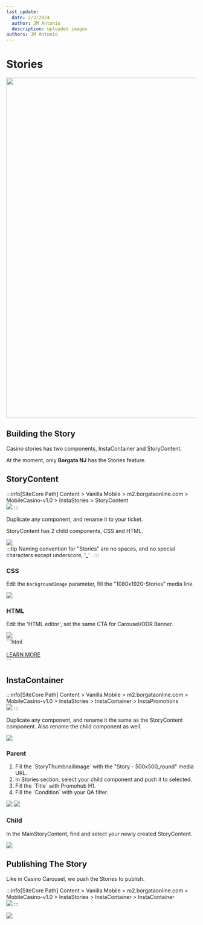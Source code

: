 ---
last_update:
  date: 2/2/2024
  author: JM Antonio
  description: uploaded images
authors: JM Antonio
---


# Stories
<img src={sample} width="900" />

## Building the Story
Casino stories has two components, InstaContainer and StoryContent.

At the moment, only **Borgata NJ** has the Stories feature.

## StoryContent
:::info[SiteCore Path]
Content > Vanilla.Mobile > m2.borgataonline.com > MobileCasino-v1.0 > InstaStories > StoryContent
<br/>
<img src={storycontent} />
:::

Duplicate any component, and rename it to your ticket.

StoryContent has 2 child components, CSS and HTML.

<img src={storycontentP} />
<br/>
:::tip
Naming convention for "Stories" are no spaces, and no special characters except underscore, '_' .
:::

### CSS
Edit the `backgroundImage` parameter, fill the "1080x1920-Stories" media link.

<img src={css} />

### HTML
Edit the 'HTML editor', set the same CTA for Carousel/ODR Banner.

<img src={html} />
<br/>
```html
<div class="casino-background-image-section">
<div class="img-promo-container">
<div class="imgbackground">
<div class="story-text">
<div><br></div>
</div>
<div>
<div class="optinBtn">
<a href="!!M2.Portal/mobileportal/promotions/casino/url" class="btn btn-primary more-info-btn">LEARN MORE</a>
</div>
</div>
</div>
```

## InstaContainer
:::info[SiteCore Path]
Content > Vanilla.Mobile > m2.borgataonline.com > MobileCasino-v1.0 > InstaStories > InstaContainer > InstaPromotions
<br/>
<img src={instacontainer} />
:::

Duplicate any component, and rename it the same as the StoryContent component. Also rename the child component as well.

<img src={contparent} />

### Parent
<ol>
<li>
Fill the `StoryThumbnailImage` with the "Story - 500x500_round" media URL.
</li>
<li>
In Stories section, select your child component and push it to selected.
</li>
<li>
Fill the `Title` with Promohub H1.
</li>
<li>
Fill the `Condition` with your QA filter.
</li>
</ol>

<img src={round} />

<img src={instastoryP} />

### Child
In the MainStoryContent, find and select your newly created StoryContent.

<img src={contchild} />

## Publishing The Story
Like in Casino Carousel, we push the Stories to publish.

:::info[SiteCore Path]
Content > Vanilla.Mobile > m2.borgataonline.com > MobileCasino-v1.0 > InstaStories > InstaContainer > InstaContainer
<br/>
<img src={storypush} />
:::

<img src={pushtable} />